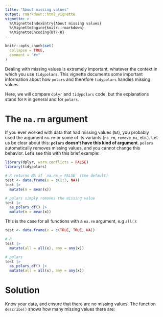 ```yaml
---
title: "About missing values"
output: rmarkdown::html_vignette
vignette: >
  %\VignetteIndexEntry{About missing values}
  %\VignetteEngine{knitr::rmarkdown}
  %\VignetteEncoding{UTF-8}
---
```


```r
knitr::opts_chunk$set(
  collapse = TRUE,
  comment = "#>"
)
```


Dealing with missing values is extremely important, whatever the context in which you use `tidypolars`. This vignette documents some important information about how `polars` and therefore `tidypolars` handles missing values. 

Here, we will compare `dplyr` and `tidypolars` code, but the explanations stand for `R` in general and for `polars`.

# The `na.rm` argument

If you ever worked with data that had missing values (`NA`), you probably used the argument `na.rm` or some of its variants (`na_rm`, `remove_na`, etc.). Let us be clear about this: **`polars` doesn't have this kind of argument**. `polars` automatically removes missing values, and you cannot change this behavior. Let's see this with this brief example:

```r
library(dplyr, warn.conflicts = FALSE)
library(tidypolars)

# R returns NA if `na.rm = FALSE` (the default)
test <- data.frame(x = c(1:3, NA))
test |> 
  mutate(m = mean(x))

# polars simply removes the missing value
test |> 
  as_polars_df() |> 
  mutate(m = mean(x))
```

This is the case for all functions with a `na.rm` argument, e.g `all()`:

```r
test <- data.frame(x = c(TRUE, TRUE, NA))

# R
test |> 
  mutate(all = all(x), any = any(x))

# polars 
test |> 
  as_polars_df() |> 
  mutate(all = all(x), any = any(x))
```

# Solution

Know your data, and ensure that there are no missing values. The function `describe()` shows how many missing values there are:
